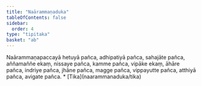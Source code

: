 ```yaml
---
title: "Naārammaṇaduka"
tableOfContents: false
sidebar:
  order: 4
type: "tipitaka"
basket: "ab"
---
```



<DynamicBreadcrumb />

<Division number="179">

<Paragraph number="634">
Naārammaṇapaccayā hetuyā pañca, adhipatiyā pañca, sahajāte pañca, aññamaññe ekaṃ, nissaye pañca, kamme pañca, vipāke ekaṃ, āhāre pañca, indriye pañca, jhāne pañca, magge pañca, vippayutte pañca, atthiyā pañca, avigate pañca.

</Paragraph>
</Division>

<TableOfContents>
* [Tika](naarammanaduka/tika)
</TableOfContents>